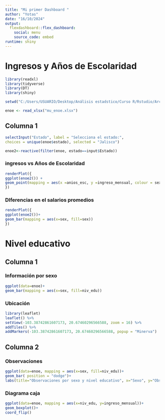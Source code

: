 ---
title: "Mi primer Dashboard "
author: "Yotas"
date: "16/10/2024"    
output: 
  flexdashboard::flex_dashboard:
    social: menu
    source_code: embed
runtime: shiny 
---

# Ingresos y Años de Escolaridad 

```{r message=FALSE, warning=FALSE, include=FALSE}

library(readxl)
library(tidyverse)
library(DT)
library(shiny)

```


```{r}

setwd("C:/Users/USUARIO/Desktop/Análisis estadstico/Curso R/Rstudio/Archivos/16.- RMarkdown")

enoe <- read_xlsx("mu_enoe.xlsx")

```

## Columna 1 

```{r}

selectInput("Estado", label = "Selecciona el estado:",
choices = unique(enoe$estado), selected = "Jalisco")

```


```{r}

enoe2<-reactive(filter(enoe, estado==input$Estado))

```

### ingresos vs Años de Escolaridad 

```{r}

renderPlot({
ggplot(enoe2()) +
geom_point(mapping = aes(x =anios_esc, y =ingreso_mensual, colour = sex ))
})

```

### DIferencias en el salarios promedios 

```{r}

renderPlot({
ggplot(enoe2())+
geom_bar(mapping = aes(x=sex, fill=sex))
})

```



# Nivel educativo

## Columna 1

### Información por sexo

```{r}

ggplot(data=enoe)+
geom_bar(mapping = aes(x=sex, fill=niv_edu))

```


### Ubicación

```{r}
library(leaflet)
leaflet() %>%
setView(-103.38742861607173, 20.67460296566588, zoom = 16) %>%
addTiles() %>%
addMarkers(-103.38742861607173, 20.67460296566588, popup = "Minerva")
```

## Columna 2

### Observaciones

```{r}
ggplot(data=enoe, mapping = aes(x=sex, fill=niv_edu))+
geom_bar( position = "dodge")+
labs(title="Observaciones por sexo y nivel educativo", x="Sexo", y="Observaciones")
```

### Diagrama caja

```{r}
ggplot(data=enoe, mapping = aes(x=niv_edu, y=ingreso_mensual))+
geom_boxplot()+
coord_flip()
```